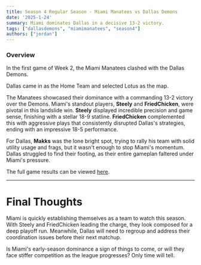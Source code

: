 ```yaml
---
title: Season 4 Regular Season - Miami Manatees vs Dallas Demons
date: '2025-1-24'
summary: Miami dominates Dallas in a decisive 13-2 victory.
tags: ["dallasdemons", "miamimanatees", "season4"]
authors: ["jordan"]
---
```

### Overview

In the first game of Week 2, the Miami Manatees clashed with the Dallas Demons.

Dallas came in as the Home Team and selected Lotus as the map.

The Manatees showcased their dominance with a commanding 13-2 victory over the Demons. Miami's standout players, **Steely** and **FriedChicken**, were pivotal in this landslide win. **Steely** displayed incredible precision and game sense, finishing with a stellar 18-9 statline. **FriedChicken** complemented this with aggressive plays that consistently disrupted Dallas's strategies, ending with an impressive 18-5 performance.

For Dallas, **Makks** was the lone bright spot, trying to rally his team with solid utility usage and frags, but it wasn't enough to stop Miami's momentum. Dallas struggled to find their footing, as their entire gameplan faltered under Miami's pressure.

The full game results can be viewed [here](https://tracker.gg/valorant/profile/riot/jrdn%23meow/customs).

---

# Final Thoughts

Miami is quickly establishing themselves as a team to watch this season. With Steely and FriedChicken leading the charge, they look composed for a deep playoff run. Meanwhile, Dallas will need to regroup and address their coordination issues before their next matchup.

Is Miami's early-season dominance a sign of things to come, or will they face stiffer competition as the league progresses? Only time will tell.